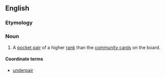 ==English==

===Etymology===
{{prefix|over|pair|lang=en}}

===Noun===
{{en-noun}}

# {{context|poker|lang=en}} A [[pocket pair]] of a higher [[rank]] than the [[community card]]s on the board.

====Coordinate terms====
* [[underpair]]